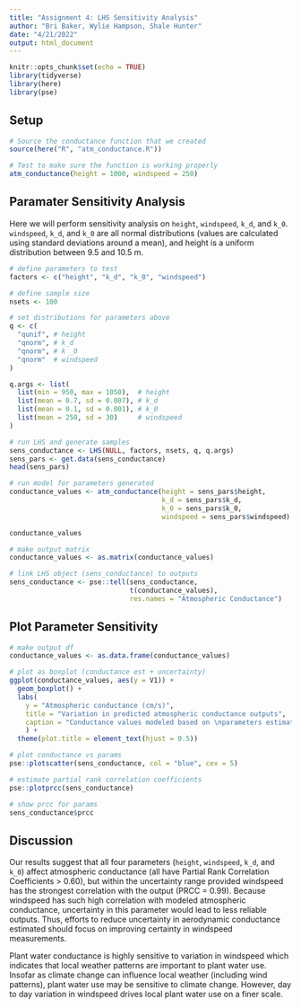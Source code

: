 ```yaml
---
title: "Assignment 4: LHS Sensitivity Analysis"
author: "Bri Baker, Wylie Hampson, Shale Hunter"
date: "4/21/2022"
output: html_document
---
```


```r
knitr::opts_chunk$set(echo = TRUE)
library(tidyverse)
library(here)
library(pse)
```

## Setup

```r
# Source the conductance function that we created
source(here("R", "atm_conductance.R"))
```

```r
# Test to make sure the function is working properly
atm_conductance(height = 1000, windspeed = 250)
```

## Paramater Sensitivity Analysis

Here we will perform sensitivity analysis on `height`, `windspeed`, `k_d`, and `k_0`. `windspeed`, `k_d`, and `k_0` are all normal distributions (values are calculated using standard deviations around a mean), and height is a uniform distribution between 9.5 and 10.5 m. 

```r

# define parameters to test
factors <- c("height", "k_d", "k_0", "windspeed")

# define sample size
nsets <- 100

# set distributions for parameters above
q <- c(
  "qunif", # height
  "qnorm", # k_d
  "qnorm", # k _0
  "qnorm"  # windspeed
)

q.args <- list(
  list(min = 950, max = 1050),  # height
  list(mean = 0.7, sd = 0.007), # k_d
  list(mean = 0.1, sd = 0.001), # k_0
  list(mean = 250, sd = 30)     # windspeed
)

```

```r

# run LHS and generate samples
sens_conductance <- LHS(NULL, factors, nsets, q, q.args)
sens_pars <- get.data(sens_conductance)
head(sens_pars)

```

```r

# run model for parameters generated
conductance_values <- atm_conductance(height = sens_pars$height, 
                                      k_d = sens_pars$k_d,
                                      k_0 = sens_pars$k_0,
                                      windspeed = sens_pars$windspeed)

conductance_values

```

```r

# make output matrix
conductance_values <- as.matrix(conductance_values)

# link LHS object (sens_conductance) to outputs
sens_conductance <- pse::tell(sens_conductance, 
                              t(conductance_values),
                              res.names = "Atmospheric Conductance")
```


## Plot Parameter Sensitivity


```r

# make output df
conductance_values <- as.data.frame(conductance_values)

# plot as boxplot (conductance est + uncertainty)
ggplot(conductance_values, aes(y = V1)) + 
  geom_boxplot() +
  labs(
    y = "Atmospheric conductance (cm/s)",
    title = "Variation in predicted atmospheric conductance outputs",
    caption = "Conductance values modeled based on \nparameters estimated by LHS analysis."
    ) +
  theme(plot.title = element_text(hjust = 0.5))

```

```r

# plot conductance vs params
pse::plotscatter(sens_conductance, col = "blue", cex = 5)

```

```r

# estimate partial rank correlation coefficients
pse::plotprcc(sens_conductance)

```

```r

# show prcc for params
sens_conductance$prcc

```


## Discussion

Our results suggest that all four parameters (`height`, `windspeed`, `k_d`, and `k_0`) affect atmospheric conductance (all have Partial Rank Correlation Coefficients > 0.60), but within the uncertainty range provided windspeed has the strongest correlation with the output (PRCC = 0.99). Because windspeed has such high correlation with modeled atmospheric conductance, uncertainty in this parameter would lead to less reliable outputs. Thus, efforts to reduce uncertainty in aerodynamic conductance estimated should focus on improving certainty in windspeed measurements.

Plant water conductance is highly sensitive to variation in windspeed which indicates that local weather patterns are important to plant water use. Insofar as climate change can influence local weather (including wind patterns), plant water use may be sensitive to climate change. However, day to day variation in windspeed drives local plant water use on a finer scale.


